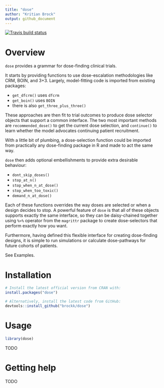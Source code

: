 ```yaml
---
title: "dose"
author: "Kritian Brock"
output: github_document
---
```


<!-- badges: start -->
[![Travis build status](https://travis-ci.org/brockk/dose.svg?branch=master)](https://travis-ci.org/brockk/dose)
  <!-- badges: end -->


# Overview
`dose` provides a grammar for dose-finding clinical trials.

It starts by providing functions to use dose-escalation methodologies like CRM, BOIN, and 3+3.
Largely, model-fitting code is imported from existing packages:

* `get_dfcrm()` uses `dfcrm`
* `get_boin()` uses `BOIN`
* there is also `get_three_plus_three()`

These approaches are then fit to trial outcomes to produce dose selector objects that support a common interface.
The two most important methods are `recommended_dose()` to get the current dose selection, and `continue()` to learn whether the model advocates continuing patient recruitment.

With a little bit of plumbing, a dose-selection function could be imported from practically any dose-finding package in R and made to act the same way.

`dose` then adds optional embellishments to provide extra desirable behaviour:

* `dont_skip_doses()`
* `stop_at_n()`
* `stop_when_n_at_dose()`
* `stop_when_too_toxic()`
* `demand_n_at_dose()`

Each of these functions overrides the way doses are selected or when a design decides to stop.
A powerful feature of `dose` is that all of these objects supports exactly the same interface, so they can be daisy-chained together using `%>%` operator from the `magrittr` package to create dose-selectors that perform exactly how you want.

Furthermore, having defined this flexible interface for creating dose-finding designs, it is simple to run simulations or calculate dose-pathways for future cohorts of patients.

See Examples.


# Installation
```r
# Install the latest official version from CRAN with:
install.packages("dose")

# Alternatively, install the latest code from GitHub:
devtools::install_github("brockk/dose")
```



# Usage
```r
library(dose)
```

TODO


# Getting help

TODO
